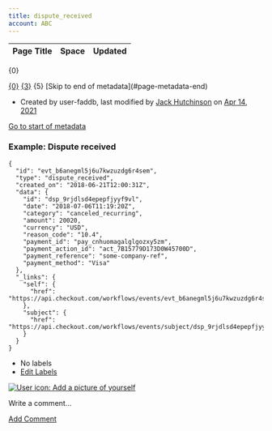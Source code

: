 ```yaml
---
title: dispute_received
account: ABC
---
```


<table class="aui"> <thead> <tr class="header"> <th class="search-result-title">Page Title</th> <th class="search-result-space">Space</th> <th class="search-result-date">Updated</th> </tr> </thead> </table> <p class="search-result-count">{0}</p> <tr class="search-result"> <td class="search-result-title"><a href="{1}" class="content-type-{2}"><span>{0}</span></a></td> <td class="search-result-space"><a class="space" href="/display/{4}/" title="{3}">{3}</a></td> <td class="search-result-date"><span class="date" title="{6}">{5}</span></td> </tr> [Skip to end of metadata](#page-metadata-end)

*   Created by user-faddb, last modified by [Jack Hutchinson](    /display/~jack.hutchinson
    ) on [Apr 14, 2021](/pages/diffpagesbyversion.action?pageId=8488090&selectedPageVersions=4&selectedPageVersions=5 "Show changes")

[Go to start of metadata](#page-metadata-start)

### Example: Dispute received

    {
      "id": "evt_b6anegml5j6u7kwzuzdg6r4sem",
      "type": "dispute_received",
      "created_on": "2018-06-21T12:00:31Z",
      "data": {
        "id": "dsp_9rjdlsd4epepfjyyf9vl",
        "date": "2018-07-06T11:19:20Z",
        "category": "canceled_recurring",
        "amount": 20020,
        "currency": "USD",
        "reason_code": "10.4",
        "payment_id": "pay_cnhuomagalglgozxy5zm",
        "payment_action_id": "act_7B15779D173D0W45700D",
        "payment_reference": "some-company-ref",
        "payment_method": "Visa"
      },
      "_links": {
        "self": {
          "href": "https://api.checkout.com/workflows/events/evt_b6anegml5j6u7kwzuzdg6r4sem"
        },
        "subject": {
          "href": "https://api.checkout.com/workflows/events/subject/dsp_9rjdlsd4epepfjyyf9vl"
        }
      }
    }

*   No labels
*   [Edit Labels](# "Edit Labels (Type 'l')")

[![User icon: Add a picture of yourself](/s/en_GB/7901/abf7b35644d5a5d1d7e4b0969a83e8eb2b569fb5/_/images/icons/profilepics/add_profile_pic.svg)](/users/profile/editmyprofilepicture.action)

Write a comment…

[Add Comment](/display/x/dispute_received?showComments=true&showCommentArea=true#addcomment)